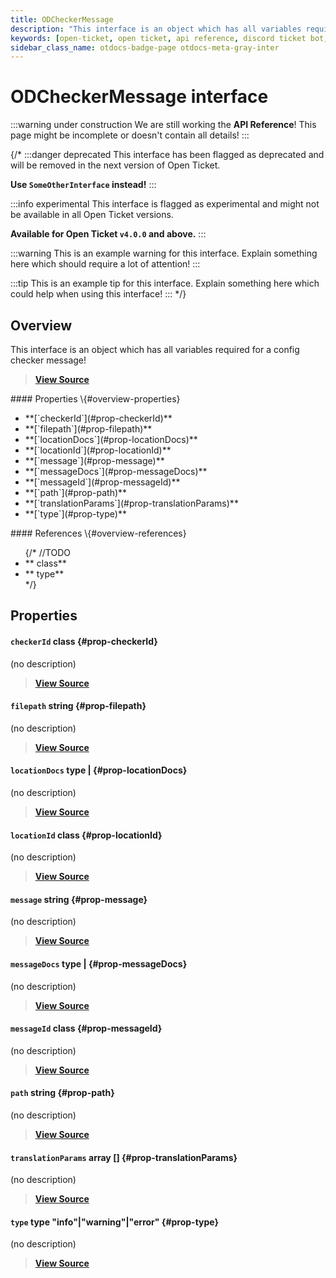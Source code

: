 ```yaml
---
title: ODCheckerMessage
description: "This interface is an object which has all variables required for a config checker message!"
keywords: [open-ticket, open ticket, api reference, discord ticket bot, interface]
sidebar_class_name: otdocs-badge-page otdocs-meta-gray-inter
---
```

<head>
    <link rel="apple-touch-icon" href="/img/logo_vertical.png"/>
</head>

# ODCheckerMessage <M color="gray">interface</M>

:::warning under construction
We are still working the **API Reference**! This page might be incomplete or doesn't contain all details!
:::

{/*
:::danger deprecated
This interface has been flagged as deprecated and will be removed in the next version of Open Ticket.

**Use `SomeOtherInterface` instead!**
:::

:::info experimental
This interface is flagged as experimental and might not be available in all Open Ticket versions.

**Available for Open Ticket `v4.0.0` and above.**
:::

:::warning
This is an example warning for this interface. Explain something here which should require a lot of attention!
:::

:::tip
This is an example tip for this interface. Explain something here which could help when using this interface!
:::
*/}

## Overview
This interface is an object which has all variables required for a config checker message!

> [**View Source**](https://otgithub.dj-dj.be/tree/main/src/core/api/modules/checker.ts#L367)

<FlexHorizontal>
<div style={{width:"50%"}}>
    #### Properties \{#overview-properties}
    <ul>
        <li>**[`checkerId`](#prop-checkerId)**</li>
        <li>**[`filepath`](#prop-filepath)**</li>
        <li>**[`locationDocs`](#prop-locationDocs)**</li>
        <li>**[`locationId`](#prop-locationId)**</li>
        <li>**[`message`](#prop-message)**</li>
        <li>**[`messageDocs`](#prop-messageDocs)**</li>
        <li>**[`messageId`](#prop-messageId)**</li>
        <li>**[`path`](#prop-path)**</li>
        <li>**[`translationParams`](#prop-translationParams)**</li>
        <li>**[`type`](#prop-type)**</li>
    </ul>
</div>
<div style={{width:"50%"}}>
    #### References \{#overview-references}
    <ul>
        {/*
        //TODO
        <li>**<code><ApiUrl url="class:ODId" label="api.ODId"/></code> <M color="purple">class</M>**</li>
        <li>**<code><ApiUrl url="type:ODExampleType" label="api.ODExampleType"/></code> <M color="brown">type</M>**</li>
        */}
    </ul>
</div>
</FlexHorizontal>

## Properties
<Divider></Divider>
#### `checkerId` <M color="purple">class</M> <ApiBlock><ApiUrl url="class:ODId" label="api.ODId"/></ApiBlock> \{#prop-checkerId}
(no description)

> [**View Source**](https://otgithub.dj-dj.be/tree/main/src/core/api/modules/checker.ts#L368)

<Divider></Divider>
#### `filepath` <M color="blue">string</M> <ApiBlock><ApiUrl url="js:string" label="string"/></ApiBlock> \{#prop-filepath}
(no description)

> [**View Source**](https://otgithub.dj-dj.be/tree/main/src/core/api/modules/checker.ts#L375)

<Divider></Divider>
#### `locationDocs` <M color="brown">type</M> <ApiBlock><ApiUrl url="js:null" label="null"/>|<ApiUrl url="js:string" label="string"/></ApiBlock> \{#prop-locationDocs}
(no description)

> [**View Source**](https://otgithub.dj-dj.be/tree/main/src/core/api/modules/checker.ts#L379)

<Divider></Divider>
#### `locationId` <M color="purple">class</M> <ApiBlock><ApiUrl url="class:ODId" label="api.ODId"/></ApiBlock> \{#prop-locationId}
(no description)

> [**View Source**](https://otgithub.dj-dj.be/tree/main/src/core/api/modules/checker.ts#L370)

<Divider></Divider>
#### `message` <M color="blue">string</M> <ApiBlock><ApiUrl url="js:string" label="string"/></ApiBlock> \{#prop-message}
(no description)

> [**View Source**](https://otgithub.dj-dj.be/tree/main/src/core/api/modules/checker.ts#L373)

<Divider></Divider>
#### `messageDocs` <M color="brown">type</M> <ApiBlock><ApiUrl url="js:null" label="null"/>|<ApiUrl url="js:string" label="string"/></ApiBlock> \{#prop-messageDocs}
(no description)

> [**View Source**](https://otgithub.dj-dj.be/tree/main/src/core/api/modules/checker.ts#L378)

<Divider></Divider>
#### `messageId` <M color="purple">class</M> <ApiBlock><ApiUrl url="class:ODId" label="api.ODId"/></ApiBlock> \{#prop-messageId}
(no description)

> [**View Source**](https://otgithub.dj-dj.be/tree/main/src/core/api/modules/checker.ts#L369)

<Divider></Divider>
#### `path` <M color="blue">string</M> <ApiBlock><ApiUrl url="js:string" label="string"/></ApiBlock> \{#prop-path}
(no description)

> [**View Source**](https://otgithub.dj-dj.be/tree/main/src/core/api/modules/checker.ts#L374)

<Divider></Divider>
#### `translationParams` <M color="pink">array</M> <ApiBlock><ApiUrl url="js:string" label="string"/>[]</ApiBlock> \{#prop-translationParams}
(no description)

> [**View Source**](https://otgithub.dj-dj.be/tree/main/src/core/api/modules/checker.ts#L376)

<Divider></Divider>
#### `type` <M color="brown">type</M> <ApiBlock>"info"|"warning"|"error"</ApiBlock> \{#prop-type}
(no description)

> [**View Source**](https://otgithub.dj-dj.be/tree/main/src/core/api/modules/checker.ts#L372)

<Divider></Divider>
